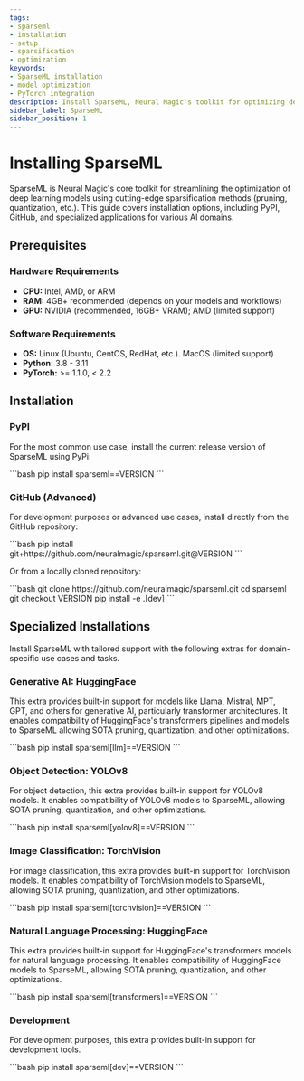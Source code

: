 ```yaml
---
tags:
- sparseml
- installation
- setup
- sparsification
- optimization
keywords:
- SparseML installation
- model optimization
- PyTorch integration
description: Install SparseML, Neural Magic's toolkit for optimizing deep learning models through state-of-the-art sparsification techniques.
sidebar_label: SparseML
sidebar_position: 1
---
```


# Installing SparseML

SparseML is Neural Magic's core toolkit for streamlining the optimization of deep learning models using cutting-edge sparsification methods (pruning, quantization, etc.).
This guide covers installation options, including PyPI, GitHub, and specialized applications for various AI domains.

## Prerequisites

### Hardware Requirements

- <b>CPU:</b> Intel, AMD, or ARM
- <b>RAM:</b> 4GB+ recommended (depends on your models and workflows)
- <b>GPU:</b> NVIDIA (recommended, 16GB+ VRAM); AMD (limited support)

### Software Requirements

- <b>OS:</b> Linux (Ubuntu, CentOS, RedHat, etc.). MacOS (limited support)
- <b>Python:</b> 3.8 - 3.11
- <b>PyTorch:</b> >= 1.1.0, < 2.2


## Installation

### PyPI

For the most common use case, install the current release version of SparseML using PyPi:

<VersionInjector targetProduct="sparseml" targetVersion="==VERSION" prepend="==">
    ```bash
    pip install sparseml==VERSION
    ```
</VersionInjector>

### GitHub (Advanced)

For development purposes or advanced use cases, install directly from the GitHub repository:

<VersionInjector targetProduct="sparseml" prepend="v" currentTag="main" ignoreNightly={true} ignoreLastVersion={true}>
    ```bash
    pip install git+https://github.com/neuralmagic/sparseml.git@VERSION
    ```
</VersionInjector>

Or from a locally cloned repository:

<VersionInjector targetProduct="sparseml" prepend="tags/v" currentTag="main" ignoreNightly={true} ignoreLastVersion={true}>
    ```bash
    git clone https://github.com/neuralmagic/sparseml.git
    cd sparseml
    git checkout VERSION
    pip install -e .[dev]
    ```
</VersionInjector>

## Specialized Installations

Install SparseML with tailored support with the following extras for domain-specific use cases and tasks.

### Generative AI: HuggingFace

This extra provides built-in support for models like Llama, Mistral, MPT, GPT, and others for generative AI, particularly transformer architectures.
It enables compatibility of HuggingFace's transformers pipelines and models to SparseML allowing SOTA pruning, quantization, and other optimizations.

<VersionInjector targetProduct="sparseml[llm]" targetVersion="==VERSION" prepend="==">
    ```bash
    pip install sparseml[llm]==VERSION
    ```
</VersionInjector>

### Object Detection: YOLOv8

For object detection, this extra provides built-in support for YOLOv8 models.
It enables compatibility of YOLOv8 models to SparseML, allowing SOTA pruning, quantization, and other optimizations.

<VersionInjector targetProduct="sparseml[yolov8]" targetVersion="==VERSION" prepend="==">
    ```bash
    pip install sparseml[yolov8]==VERSION
    ```
</VersionInjector>

### Image Classification: TorchVision

For image classification, this extra provides built-in support for TorchVision models.
It enables compatibility of TorchVision models to SparseML, allowing SOTA pruning, quantization, and other optimizations.

<VersionInjector targetProduct="sparseml[torchvision]" targetVersion="==VERSION" prepend="==">
    ```bash
    pip install sparseml[torchvision]==VERSION
    ```
</VersionInjector>

### Natural Language Processing: HuggingFace

This extra provides built-in support for HuggingFace's transformers models for natural language processing.
It enables compatibility of HuggingFace models to SparseML, allowing SOTA pruning, quantization, and other optimizations.

<VersionInjector targetProduct="sparseml[transformers]" targetVersion="==VERSION" prepend="==">
    ```bash
    pip install sparseml[transformers]==VERSION
    ```
</VersionInjector>

### Development

For development purposes, this extra provides built-in support for development tools.

<VersionInjector targetProduct="sparseml[dev]" targetVersion="==VERSION" prepend="==">
    ```bash
    pip install sparseml[dev]==VERSION
    ```
</VersionInjector>
